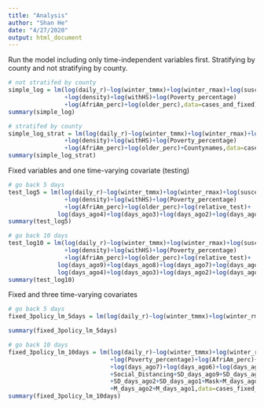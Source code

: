 ```yaml
---
title: "Analysis"
author: "Shan He"
date: "4/27/2020"
output: html_document
---
```


Run the model including only time-independent variables first. Stratifying by county and not stratifying by county.
```r
# not stratifed by county
simple_log = lm(log(daily_r)~log(winter_tmmx)+log(winter_rmax)+log(susceptible_perc)
                +log(density)+log(withHS)+log(Poverty_percentage)
                +log(AfriAm_perc)+log(older_perc),data=cases_and_fixed)
summary(simple_log)

# stratifed by county
simple_log_strat = lm(log(daily_r)~log(winter_tmmx)+log(winter_rmax)+log(susceptible_perc)
                +log(density)+log(withHS)+log(Poverty_percentage)
                +log(AfriAm_perc)+log(older_perc)+Countynames,data=cases_and_fixed)
summary(simple_log_strat)

```

Fixed variables and one time-varying covariate (testing)
```r
# go back 5 days
test_log5 = lm(log(daily_r)~log(winter_tmmx)+log(winter_rmax)+log(susceptible_perc)
                +log(density)+log(withHS)+log(Poverty_percentage)
                +log(AfriAm_perc)+log(older_perc)+log(relative_test)+
              log(days_ago4)+log(days_ago3)+log(days_ago2)+log(days_ago1),data=cases_fixed_test)
summary(test_log5)

# go back 10 days
test_log10 = lm(log(daily_r)~log(winter_tmmx)+log(winter_rmax)+log(susceptible_perc)
                +log(density)+log(withHS)+log(Poverty_percentage)
                +log(AfriAm_perc)+log(older_perc)+log(relative_test)+
              log(days_ago9)+log(days_ago8)+log(days_ago7)+log(days_ago6)+log(days_ago5)+
              log(days_ago4)+log(days_ago3)+log(days_ago2)+log(days_ago1),data=cases_fixed_test)
summary(test_log10)
```

Fixed and three time-varying covariates
```r
# go back 5 days
fixed_3policy_lm_5days = lm(log(daily_r)~log(winter_tmmx)+log(winter_rmax)+log(susceptible_perc)+log(density)+log(withHS)+log(Poverty_percentage)+log(AfriAm_perc)+log(older_perc)+log(relative_test)+log(days_ago4)+log(days_ago3)+log(days_ago2)+log(days_ago1)+Social_Distancing+SD_days_ago4+SD_days_ago3+SD_days_ago2+SD_days_ago1+Mask+M_days_ago4+M_days_ago3+M_days_ago2+M_days_ago1,data=cases_fixed_test_SD_Mask)

summary(fixed_3policy_lm_5days)

# go back 10 days
fixed_3policy_lm_10days = lm(log(daily_r)~log(winter_tmmx)+log(winter_rmax)+log(susceptible_perc)+log(density)+log(withHS)
                             +log(Poverty_percentage)+log(AfriAm_perc)+log(older_perc)+log(relative_test)+log(days_ago9)+log(days_ago8)
                             +log(days_ago7)+log(days_ago6)+log(days_ago5)+log(days_ago4)+log(days_ago3)+log(days_ago2)+log(days_ago1)
                             +Social_Distancing+SD_days_ago9+SD_days_ago8+SD_days_ago7+SD_days_ago6+SD_days_ago5+SD_days_ago4+SD_days_ago3
                             +SD_days_ago2+SD_days_ago1+Mask+M_days_ago9+M_days_ago8+M_days_ago7+M_days_ago6+M_days_ago5+M_days_ago4+M_days_ago3
                             +M_days_ago2+M_days_ago1,data=cases_fixed_test_SD_Mask)
summary(fixed_3policy_lm_10days)
```




